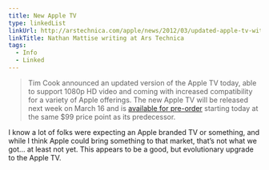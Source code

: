 ```yaml
---
title: New Apple TV
type: linkedList
linkUrl: http://arstechnica.com/apple/news/2012/03/updated-apple-tv-with-1080p-hd-ability-to-arrive-march-16-at-99.ars
linkTitle: Nathan Mattise writing at Ars Technica
tags:
  - Info
  - Linked
---
```


> Tim Cook announced an updated version of the Apple TV today, able to support 1080p HD video and coming with increased compatibility for a variety of Apple offerings. The new Apple TV will be released next week on March 16 and is [available for pre-order](http://store.apple.com/) starting today at the same $99 price point as its predecessor.

I know a lot of folks were expecting an Apple branded TV or something, and while I think Apple could bring something to that market, that’s not what we got… at least not yet. This appears to be a good, but evolutionary upgrade to the Apple TV.
